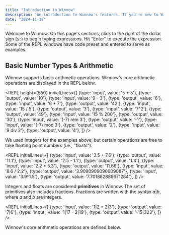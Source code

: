 ```yaml
---
title: "Introduction to Winnow"
description: "An introduction to Winnow's features. If you're new to Winnow, please start here."
date: "2024-11-19"
---
```


Welcome to Winnow. On this page's sections, click to the right of the dollar sign (`$:`) to begin typing expressions. Hit "Enter" to execute the expression. Some of the REPL windows have code preset and entered to serve as examples.

## Basic Number Types & Arithmetic
Winnow supports basic arithmetic operations. Winnow's core arithmetic operations are displayed in the REPL below.

<REPL 
    height={550}
    initialLines={[
        {type: 'input', value: '5 + 5'},
        {type: 'output', value: '10'},
        {type: 'input', value: '9 - 3'},
        {type: 'output', value: '6'},
        {type: 'input', value: '6 * 7'},
        {type: 'output', value: '42'},
        {type: 'input', value: '15 / 5'},
        {type: 'output', value: '3'},
        {type: 'input', value: '7^2'},
        {type: 'output', value: '49'},
        {type: 'input', value: '15 % 200'},
        {type: 'output', value: '30'},
        {type: 'input', value: '(-7) rem 3'},
        {type: 'output', value: '-1'},
        {type: 'input', value: '(-7) mod 3'},
        {type: 'output', value: '2'},
        {type: 'input', value: '9 div 2'},
        {type: 'output', value: '4'},
    ]}
/>

We used integers for the examples above, but certain operations are free to take floating point numbers (i.e., "floats"):

<REPL
    initialLines={[
        {type: 'input', value: '3.5 + 7.6'},
        {type: 'output', value: '11.1'},
        {type: 'input', value: '2.5 - 1.1'},
        {type: 'output', value: '1.4'},
        {type: 'input', value: '2.2 * 5.3'},
        {type: 'output', value: '11.66'},
        {type: 'input', value: '8.6 / 2.2'},
        {type: 'output', value: '3.9090909090909087'},
        {type: 'input', value: '3.9^1.5'},
        {type: 'output', value: '7.701882886671284'},
    ]}
/>

Integers and floats are considered __primitives__ in Winnow. The set of primitives also includes fractions. Fractions are written with the syntax ${a|b,}$ where ${a}$ and ${b}$ are integers.


<REPL
    initialLines={[
        {type: 'input', value: '1|2 + 2|3'},
        {type: 'output', value: '7|6'},
        {type: 'input', value: '1|17 - 2|19'},
        {type: 'output', value: '-15|323'},
    ]}
/>

Winnow's core arithmetic operations are defined below.